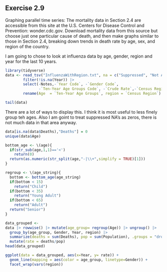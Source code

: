 ## Exercise 2.9

Graphing parallel time series: The mortality data in Section 2.4 are accessible from this site at the U.S. Centers for Disease Control and Prevention: wonder.cdc.gov. Download mortality data from this source but choose just one particular cause of death, and then make graphs similar to those in Section 2.4, breaking down trends in death rate by age, sex, and region of the country.

I am going to chose to look at influenza data by age, gender, region and year for the last 10 years.



```r
library(tidyverse)
data <- read_tsv("InfluenzaWithRegion.txt", na = c("Suppressed", "Not Applicable")) |>
        filter(!is.na(Year)) |>
        select(-Notes,-`Year Code`, -`Gender Code`,
               -`Ten-Year Age Groups Code`, -`Crude Rate`,-`Census Region Code`) |>
        rename(Age  = `Ten-Year Age Groups`, region = `Census Region`) |> filter(Age != 'Not Stated')

tail(data)
```

There are a lot of ways to display this.  I think it is most useful to less finely group teh ages. Also I am goint to treat suppressed NA's as zeros, there is not much data in that area anyway.

```r
data[is.na(data$Deaths),"Deaths"] = 0
unique(data$Age)
```
```r

bottom_age <- \(age){
  if(str_sub(age,1,1)=='<')
    return(0)
  return(as.numeric(str_split(age,"-|\\+",simplify = TRUE)[1]))
}

regroup <- \(age_string){
  bottom <- bottom_age(age_string)
  if(bottom < 15) 
    return("Child")
  if(bottom < 35)
    return("Young Adult")
  if(bottom < 65)
    return("Adult")
  return("Senior")
}

data_grouped <-
data |> rowwise() |> mutate(age_group= regroup(Age)) |> ungroup() |>
  group_by(age_group, Gender, Year, region) |>
  summarize(deaths = sum(Deaths), pop = sum(Population), .groups = "drop") |>
  mutate(rate = deaths/pop) 
head(data_grouped)
```

```r
ggplot(data = data_grouped, aes(x=Year, y= rate)) +
  geom_line(mapping = aes(color = age_group, linetype=Gender)) + 
  facet_wrap(vars(region))
```




